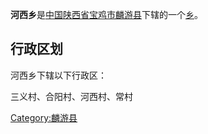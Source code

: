 {{中国乡级行政区
|行政区全称 = 河西乡
|景观照片文件名 = 
|景观照片描述 = 
|汉语拼音 =
|其他语言 = 
|其他语言名称 = 
|位置图文件名 = 
|位置图描述 = 
|自定义图片=
|上级行政区 = [[陕西省|陕西省]][[宝鸡市|宝鸡市]][[麟游县|麟游县]]
|行政区类别 = [[乡级行政区|乡]]
|行政区划代码 = 
|行政区划 = 
|村委会 = 
|居委会 = 
|建置时间 = 
|领导职位 = 
|领导名称 = 
|政府驻地 = 
|毗邻 = 
|地理坐标 = 
|总面积 = 
|总人口 = 
|户籍人口 = 
|户籍人口年份 = 
|常住人口 = 
|常住人口年份 = 
|人口密度 = 
|GDP = 
|邮政编码 = 
|电话区号 = 
|官方网站 = 
|网站名称 = 
}}
'''河西乡'''是[[中华人民共和国|中国]][[陕西省|陕西省]][[宝鸡市|宝鸡市]][[麟游县|麟游县]]下辖的一个[[乡级行政区|乡]]。

== 行政区划 ==
河西乡下辖以下行政区：

三义村、合阳村、河西村、常村

{{陕西小作品}}
{{麟游县行政区划}}

[[Category:麟游县|Category:麟游县]]